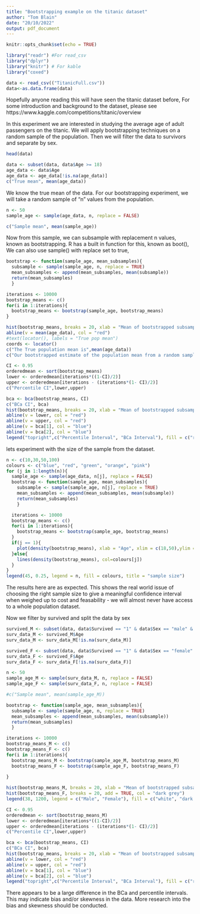 ```yaml
---
title: "Bootstrapping example on the titanic dataset"
author: "Tom Blain"
date: "20/10/2022"
output: pdf_document
---
```


```r
knitr::opts_chunk$set(echo = TRUE)
```

```r
library("readr") #For read_csv
library("dplyr")
library("knitr") # For kable 
library("coxed")

data <- read_csv(("TitanicFull.csv"))
data<-as.data.frame(data)
```
Hopefully anyone reading this will have seen the titanic dataset before,
For some introduction and background to the dataset, please see https://www.kaggle.com/competitions/titanic/overview

In this experiment we are interested in studying the average age of adult passengers on the titanic.
We will apply bootstrapping techniques on a random sample of the population.
Then we will filter the data to survivors and separate by sex.

```r
head(data)
```
```r
data <- subset(data, data$Age >= 18)
age_data <- data$Age
age_data <- age_data[!is.na(age_data)]
c("True mean", mean(age_data))
```
We know the true mean of the data.
For our bootstrapping experiment, we will take a random sample of "n" values from the population.
```r
n <- 50
sample_age <- sample(age_data, n, replace = FALSE)

c("Sample mean", mean(sample_age))
```
Now from this sample, we can subsample with replacement n values, known as bootstrapping.
R has a built in function for this, known as boot(),
We can also use sample() with replace set to true,

```r
bootstrap <- function(sample_age, mean_subsamples){
  subsample <- sample(sample_age, n, replace = TRUE)
  mean_subsamples <- append(mean_subsamples, mean(subsample))
  return(mean_subsamples)
  }

iterations <- 10000
bootstrap_means <- c()
for(i in 1:iterations){
  bootstrap_means <- bootstrap(sample_age, bootstrap_means)
}

hist(bootstrap_means, breaks = 20, xlab = "Mean of bootstrapped subsamples", ylab = "Frequency", main = "Bootstrapped Means")
abline(v = mean(age_data), col = "red")
#text(locator(), labels = "True pop mean")
coords <- locator()
c("The True population mean is",mean(age_data))
c("Our bootstrapped estimate of the population mean from a random sample is",mean(bootstrap_means))

```
```r
CI <- 0.95
orderedmean <- sort(bootstrap_means)
lower <- orderedmean[iterations*((1-CI)/2)]
upper <- orderedmean[iterations - (iterations*(1- CI)/2)]
c("Percentile CI",lower,upper)

bca <- bca(bootstrap_means, CI)
c("BCa CI", bca)
hist(bootstrap_means, breaks = 20, xlab = "Mean of bootstrapped subsamples", ylab = "Frequency", main = "Confidence intervals (n=50)")
abline(v = lower, col = "red")
abline(v = upper, col = "red")
abline(v = bca[1], col = "blue")
abline(v = bca[2], col = "blue")
legend("topright",c("Percentile Interval", "BCa Interval"), fill = c("red","blue"))
```

lets experiment with the size of the sample from the dataset.
```r
n <- c(10,30,50,100)
colours <- c("blue", "red", "green", "orange", "pink")
for (j in 1:length(n)){
  sample_age <- sample(age_data, n[j], replace = FALSE)
  bootstrap <- function(sample_age, mean_subsamples){
    subsample <- sample(sample_age, n[j], replace = TRUE)
    mean_subsamples <- append(mean_subsamples, mean(subsample))
    return(mean_subsamples)
    }

  iterations <- 10000
  bootstrap_means <- c()
  for(i in 1:iterations){
    bootstrap_means <- bootstrap(sample_age, bootstrap_means)
  }
  if(j == 1){
    plot(density(bootstrap_means), xlab = "Age", xlim = c(18,50),ylim = c(0,0.3), col=colours[j], main = "comparison of sample sizes used for bootstrap")
  }else{
    lines(density(bootstrap_means), col=colours[j])
  }
}
legend(45, 0.25, legend = n, fill = colours, title = "sample size")

```
The results here are as expected. This shows the real world issue of choosing the right sample size to give a meaningful confidence interval when weighed up to cost and feasability - we will almost never have access to a whole population dataset.


Now we filter by survived and split the data by sex
```r
survived_M <- subset(data, data$Survived == "1" & data$Sex == "male" & data$Age >= 18)
surv_data_M <- survived_M$Age
surv_data_M <- surv_data_M[!is.na(surv_data_M)]

survived_F <- subset(data, data$Survived == "1" & data$Sex == "female" & data$Age >= 18)
surv_data_F <- survived_F$Age
surv_data_F <- surv_data_F[!is.na(surv_data_F)]

n <- 50
sample_age_M <- sample(surv_data_M, n, replace = FALSE)
sample_age_F <- sample(surv_data_F, n, replace = FALSE)

#c("Sample mean", mean(sample_age_M))

bootstrap <- function(sample_age, mean_subsamples){
  subsample <- sample(sample_age, n, replace = TRUE)
  mean_subsamples <- append(mean_subsamples, mean(subsample))
  return(mean_subsamples)
  }

iterations <- 10000
bootstrap_means_M <- c()
bootstrap_means_F <- c()
for(i in 1:iterations){
  bootstrap_means_M <- bootstrap(sample_age_M, bootstrap_means_M)
  bootstrap_means_F <- bootstrap(sample_age_F, bootstrap_means_F)
  
}

hist(bootstrap_means_M, breaks = 20, xlab = "Mean of bootstrapped subsamples (age)", ylab = "Frequency", main = "Bootstrapped Means")
hist(bootstrap_means_F, breaks = 20, add = TRUE, col = "dark grey")
legend(38, 1200, legend = c("Male", "Female"), fill = c("white", "dark grey"))

```
```r
CI <- 0.95
orderedmean <- sort(bootstrap_means_M)
lower <- orderedmean[iterations*((1-CI)/2)]
upper <- orderedmean[iterations - (iterations*(1- CI)/2)]
c("Percentile CI",lower,upper)

bca <- bca(bootstrap_means, CI)
c("BCa CI", bca)
hist(bootstrap_means, breaks = 20, xlab = "Mean of bootstrapped subsamples (age)", ylab = "Frequency", main = "CI Male survivor data (n=50)")
abline(v = lower, col = "red")
abline(v = upper, col = "red")
abline(v = bca[1], col = "blue")
abline(v = bca[2], col = "blue")
legend("topright",c("Percentile Interval", "BCa Interval"), fill = c("red","blue"))
```
There appears to be a large difference in the BCa and percentile intervals. This may indicate bias and/or skewness in the data. More research into the bias and skewness should be conducted.

